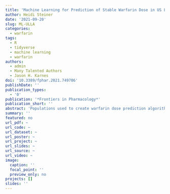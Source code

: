 ```yaml
---
title: 'Machine Learning for Prediction of Stable Warfarin Dose in US Latinos and Latin Americans'
author: Heidi Steiner
date: '2021-09-20'
slug: ML-ULLA
categories:
  - warfarin
tags:
  - R
  - tidyverse
  - machine learning
  - warfarin
authors: 
  - admin
  - Many Talented Authors
  - Jason H. Karnes
doi: '10.3389/fphar.2021.749786'
publishDate: ''
publication_types:
  - '0'
publication: '*Frontiers in Pharmacology*'
publication_short: ''
abstract: 'Populations used to create warfarin dose prediction algorithms largely lacked participants reporting Hispanic or Latino ethnicity. While previous research suggests nonlinear modeling improves warfarin dose prediction, this research has mainly focused on populations with primarily European ancestry. We compare the accuracy of stable warfarin dose prediction using linear and nonlinear machine learning models in a large cohort enriched for US Latinos and Latin Americans (ULLA). Each model was tested using the same variables as published by the International Warfarin Pharmacogenetics Consortium (IWPC) and using an expanded set of variables including ethnicity and warfarin indication. We utilized a multiple linear regression model and three nonlinear regression models - Bayesian Additive Regression Trees, Multivariate Adaptive Regression Splines, and Support Vector Regression. We compared each model’s ability to predict stable warfarin dose within 20% of actual stable dose, confirming trained models in a 30% testing dataset with 100 rounds of resampling. In all patients (n=7,030), inclusion of additional predictor variables led to a small but significant improvement in prediction of dose relative to the IWPC algorithm (47.8% versus 46.7% in IWPC, p=1.43x10-15). Nonlinear models using IWPC variables did not significantly improve prediction of dose over the linear IWPC algorithm. In ULLA patients alone (n=1,734), IWPC performed similarly to all other linear and nonlinear pharmacogenetic algorithms. Our results reinforce the validity of IWPC in a large, ethnically diverse population and suggest that additional variables that capture warfarin dose variability may improve warfarin dose prediction algorithms.'
summary: ''
featured: no
url_pdf: ~
url_code: ~
url_dataset: ~
url_poster: ~
url_project: ~
url_slides: ~
url_source: ~
url_video: ~
image:
  caption: ''
  focal_point: ''
  preview_only: no
projects: []
slides: ''
---
```

